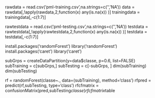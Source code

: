 rawdata = read.csv('pml-training.csv',na.strings=c('','NA'))
data = rawdata[,!apply(rawdata,2,function(x) any(is.na(x)) )]
trainingdata = trainingdata[,-c(1:7)]

rawtestdata = read.csv('pml-testing.csv',na.strings=c('','NA'))
testdata = rawtestdata[,!apply(rawtestdata,2,function(x) any(is.na(x)) )]
testdata = testdata[,-c(1:7)]

install.packages('randomForest')
library('randomForest')
install.packages('caret')
library('caret')

subGrps = createDataPartition(y=data$classe, p=0.6, list=FALSE)
subTraining = c[subGrps,]
subTesting = c[-subGrps, ]
dim(subTraining)
dim(subTesting)

rf = randomForest(classe~., data=(subTraining), method='class')
rfpred = predict(rf,subTesting, type='class')
rfcfmatrix = confusionMatrix(pred,subTesting$classe)
rfcfmatrix$table
